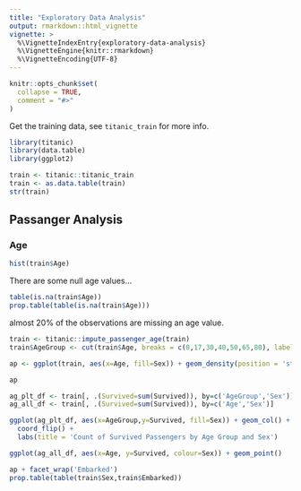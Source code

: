 ```yaml
---
title: "Exploratory Data Analysis"
output: rmarkdown::html_vignette
vignette: >
  %\VignetteIndexEntry{exploratory-data-analysis}
  %\VignetteEngine{knitr::rmarkdown}
  %\VignetteEncoding{UTF-8}
---
```


```r
knitr::opts_chunk$set(
  collapse = TRUE,
  comment = "#>"
)
```

Get the training data, see `titanic_train` for more info.

```r
library(titanic)
library(data.table)
library(ggplot2)

train <- titanic::titanic_train
train <- as.data.table(train)
str(train)
```

## Passanger Analysis

### Age

```r
hist(train$Age)
```

There are some null age values...

```r
table(is.na(train$Age))
prop.table(table(is.na(train$Age)))
```

almost 20% of the observations are missing an age value.

```r
train <- titanic::impute_passenger_age(train)
train$AgeGroup <- cut(train$Age, breaks = c(0,17,30,40,50,65,80), labels = c('<17','18-30','31-40','41-50','51-65','>=66'))

ap <- ggplot(train, aes(x=Age, fill=Sex)) + geom_density(position = 'stack')

ap
```

```r
ag_plt_df <- train[, .(Survived=sum(Survived)), by=c('AgeGroup','Sex')]
ag_all_df <- train[, .(Survived=sum(Survived)), by=c('Age','Sex')]

ggplot(ag_plt_df, aes(x=AgeGroup,y=Survived, fill=Sex)) + geom_col() +
  coord_flip() + 
  labs(title = 'Count of Survived Passengers by Age Group and Sex')

ggplot(ag_all_df, aes(x=Age, y=Survived, colour=Sex)) + geom_point()
```

```r
ap + facet_wrap('Embarked')
prop.table(table(train$Sex,train$Embarked))
```
